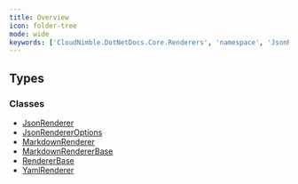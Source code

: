 ```yaml
---
title: Overview
icon: folder-tree
mode: wide
keywords: ['CloudNimble.DotNetDocs.Core.Renderers', 'namespace', 'JsonRenderer', 'JsonRendererOptions', 'MarkdownRenderer', 'MarkdownRendererBase', 'RendererBase', 'YamlRenderer']
---
```


## Types

### Classes

- [JsonRenderer](CloudNimble-DotNetDocs-Core-Renderers.JsonRenderer.mdx)
- [JsonRendererOptions](CloudNimble-DotNetDocs-Core-Renderers.JsonRendererOptions.mdx)
- [MarkdownRenderer](CloudNimble-DotNetDocs-Core-Renderers.MarkdownRenderer.mdx)
- [MarkdownRendererBase](CloudNimble-DotNetDocs-Core-Renderers.MarkdownRendererBase.mdx)
- [RendererBase](CloudNimble-DotNetDocs-Core-Renderers.RendererBase.mdx)
- [YamlRenderer](CloudNimble-DotNetDocs-Core-Renderers.YamlRenderer.mdx)

